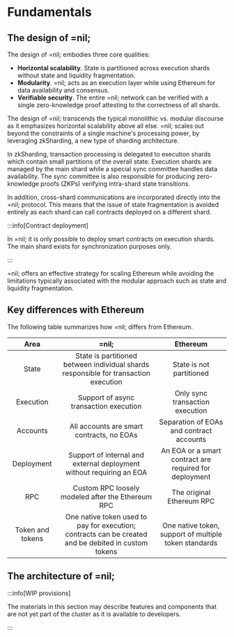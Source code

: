 
# Fundamentals

## The design of =nil;

The design of =nil; embodies three core qualities:

* **Horizontal scalability**. State is partitioned across execution shards without state and liquidity fragmentation.
* **Modularity**. =nil; acts as an execution layer while using Ethereum for data availability and consensus.
* **Verifiable security**. The entire =nil; network can be verified with a single zero-knowledge proof attesting to the correctness of all shards.

The design of =nil; transcends the typical monolithic vs. modular discourse as it emphasizes horizontal scalability above all else. =nil; scales out beyond the constraints of a single machine's processing power, by leveraging zkSharding, a new type of sharding architecture. 

In zkSharding, transaction processing is delegated to execution shards which contain small partitions of the overall state. Execution shards are managed by the main shard while a special sync committee handles data availability. The sync committee is also responsible for producing zero-knowledge proofs (ZKPs) verifying intra-shard state transitions.

In addition, cross-shard communications are incorporated directly into the =nil; protocol. This means that the issue of state fragmentation is avoided entirely as each shard can call contracts deployed on a different shard.

:::info[Contract deployment]

In =nil; it is only possible to deploy smart contracts on execution shards. The main shard exists for synchronization purposes only.

:::

=nil; offers an effective strategy for scaling Ethereum while avoiding the limitations typically associated with the modular approach such as state and liquidity fragmentation.

## Key differences with Ethereum

The following table summarizes how =nil; differs from Ethereum.

| Area | =nil; | Ethereum |
|:--:|:--:|:--:|
| State | State is partitioned between individual shards responsible for transaction execution | State is not partitioned |
| Execution | Support of async transaction execution | Only sync transaction execution |
| Accounts | All accounts are smart contracts, no EOAs  | Separation of EOAs and contract accounts |
| Deployment | Support of internal and external deployment without requiring an EOA | An EOA or a smart contract are required for deployment  |
| RPC | Custom RPC loosely modeled after the Ethereum RPC | The original Ethereum RPC |
| Token and tokens | One native token used to pay for execution; contracts can be created and be debited in custom tokens | One native token, support of multiple token standards  |



## The architecture of =nil;

:::info[WIP provisions]

The materials in this section may describe features and components that are not yet part of the cluster as it is available to developers.

:::

<CardSection>
    <Card id='principles' title='Principles' description='Grasp the key tenets of =nil;' to='https://docs.nil.foundation/nil/architecture/principles'/>
    <Card id='accounts' title='Accounts' description='Learn about how =nil; handles accounts' to='https://docs.nil.foundation/nil/core-concepts/accounts'/>
    <Card id='lifecycle' title='Transaction lifecycle' description='Follow a transaction to finality' to='https://docs.nil.foundation/nil/core-concepts/transaction-lifecycle'/>
    <Card id='shards' title='Shards and parallelized execution' description='See how =nil; achieves scalability' to='https://docs.nil.foundation/nil/core-concepts/shards-parallel-execution'/>
    <Card id='sequencing' title='Sequencing' description='Read about how =nil; adopts the PBS model' to='https://docs.nil.foundation/nil/architecture/sequencing'/>
    <Card id='finality' title='Finality' description='Learn about the strong security guarantees of =nil;' to='https://docs.nil.foundation/nil/architecture/finality'/>
    <Card id='data' title='Data availability' description='See how =nil; achieves DA at all levels' to='https://docs.nil.foundation/nil/architecture/data-availability'/>
    <Card id='contract' title='Contract placement' description='Ensure account placement on the same shard' to='https://docs.nil.foundation/nil/architecture/contract-co-location'/>
</CardSection>

